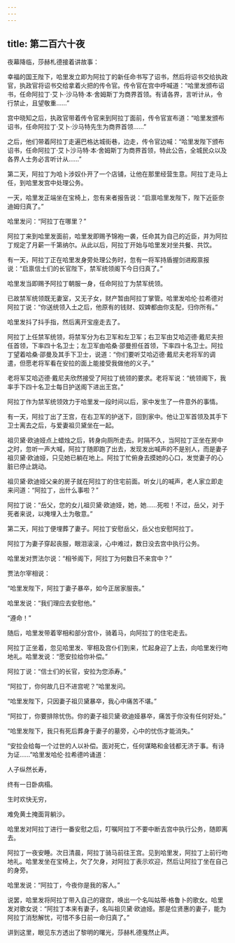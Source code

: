 ```yaml
---
---
---
```

title: 第二百六十夜
---






夜幕降临，莎赫札德接着讲故事：





幸福的国王陛下，哈里发立即为阿拉丁的新任命书写了诏书，然后将诏书交给执政官，执政官将诏书交给拿着火把的传令官。传令官在宫中呼喊道：“哈里发颁布诏书，任命阿拉丁·艾卜·沙马特·本·舍姆斯丁为商界首领。有请各界，言听计从，令行禁止，且望敬重……”

宫中晓知之后，执政官带着传令官来到阿拉丁面前，传令官宣布道：“哈里发颁布诏书，任命阿拉丁·艾卜·沙马特先生为商界首领……”

之后，他们带着阿拉丁走遍巴格达城街巷，边走，传令官边喊：“哈里发陛下颁布诏书，任命阿拉丁·艾卜沙马特·本·舍姆斯丁为商界首领，特此公告，全城民众以及各界人士务必言听计从……”

第二天，阿拉丁为哈卜涉奴仆开了一个店铺，让他在那里经营生意。阿拉丁走马上任，到哈里发宫中处理公务。

一天，哈里发正端坐在宝椅上，忽有来者报告说：“启禀哈里发陛下，陛下近臣奈迪姆归真了。”

哈里发问：“阿拉丁在哪里？”

阿拉丁来到哈里发面前，哈里发即赐予锦袍一袭，任命其为自己的近臣，并为阿拉丁规定了月薪一千第纳尔。从此以后，阿拉丁开始与哈里发对坐共餐、共饮。

有一天，阿拉丁正在哈里发身旁处理公务时，忽有一将军持盾握剑进殿禀报说：“启禀信士们的长官陛下，禁军统领阁下今日归真了。”

哈里发当即赐予阿拉丁朝服一身，任命阿拉丁为禁军统领。

已故禁军统领既无妻室，又无子女，财产暂由阿拉丁掌管。哈里发哈伦·拉希德对阿拉丁说：“你送统领入土之后，他原有的钱财、奴婢都由你支配，归你所有。”

哈里发抖了抖手指，然后离开宝座走去了。

阿拉丁上任禁军统领，将禁军分为右卫军和左卫军；右卫军由艾哈迈德·戴尼夫担任首领，下率四十名卫士；左卫军由哈桑·邵曼担任首领，下率四十名卫士。阿拉丁望着哈桑·邵曼及其手下卫士，说道：“你们要听艾哈迈德·戴尼夫老将军的调遣，但愿老将军看在安拉的面上能接受我做他的义子。”

老将军艾哈迈德·戴尼夫欣然接受了阿拉丁统领的要求。老将军说：“统领阁下，我率手下四十名卫士每日护送阁下进出王宫。”

阿拉丁作为禁军统领效力于哈里发一段时间以后，家中发生了一件意外的事情。

有一天，阿拉丁出了王宫，在右卫军的护送下，回到家中。他让卫军首领及其手下卫士离去之后，与爱妻祖贝黛坐在一起。

祖贝黛·欧迪娅点上蜡烛之后，转身向厕所走去。时隔不久，当阿拉丁正坐在房中之时，忽听一声大喊，阿拉丁随即跑了出去，发现发出喊声的不是别人，而是妻子祖贝黛·欧迪娅，只见她已躺在地上。阿拉丁忙俯身去摸她的心口，发觉妻子的心脏已停止跳动。

祖贝黛·欧迪娅父亲的房子就在阿拉丁的住宅前面。听女儿的喊声，老人家立即走来问道：“阿拉丁，出什么事啦？”

阿拉丁说：“岳父，您的女儿祖贝黛·欧迪娅，她，她……死啦！不过，岳父，对于死者来说，以掩埋入土为敬意。”

第二天，阿拉丁便埋葬了妻子。阿拉丁安慰岳父，岳父也安慰阿拉丁。

阿拉丁为妻子穿起丧服，眼泪滚滚，心中难过，数日没去宫中执行公务。

哈里发对贾法尔说：“相爷阁下，阿拉丁为何数日不来宫中？”

贾法尔宰相说：

“哈里发陛下，阿拉丁妻子暴卒，如今正居家服丧。”

哈里发说：“我们理应去安慰他。”

“遵命！”

随后，哈里发带着宰相和部分宫仆，骑着马，向阿拉丁的住宅走去。

阿拉丁正坐着，忽见哈里发、宰相及宫仆们到来，忙起身迎了上去，向哈里发行吻地礼。哈里发说：“愿安拉给你补偿。”

阿拉丁说：“信士们的长官，安拉为您添寿。”

“阿拉丁，你何故几日不进宫呢？”哈里发问。

“哈里发陛下，只因妻子祖贝黛暴卒，我心中痛苦不堪。”

“阿拉丁，你要排除忧伤。你的妻子祖贝黛·欧迪娅暴卒，痛苦于你没有任何好处。”

“哈里发陛下，我只有死后葬身于妻子的墓旁，心中的忧伤才能消失。”

“安拉会给每一个过世的人以补偿。面对死亡，任何谋略和金钱都无济于事。有诗为证……”哈里发哈伦·拉希德吟诵道：


人子纵然长寿，

终有一日卧病榻。

生时欢快无穷，

难免黄土掩面背躺沙。



哈里发对阿拉丁进行一番安慰之后，叮嘱阿拉丁不要中断去宫中执行公务，随即离去。

阿拉丁一夜安睡。次日清晨，阿拉丁骑马前往王宫。见到哈里发，阿拉丁上前行吻地礼。哈里发坐在宝椅上，欠了欠身，对阿拉丁表示欢迎，然后让阿拉丁坐在自己的身旁。

哈里发说：“阿拉丁，今夜你是我的客人。”

说罢，哈里发将阿拉丁带入自己的寝宫，唤出一个名叫姑蒂·格鲁卜的歌女。哈里发对歌女说：“阿拉丁本来有妻子，名叫祖贝黛·欧迪娅。那是位贤惠的妻子，能为阿拉丁消愁解忧，可惜不多日前一命归真了。”





讲到这里，眼见东方透出了黎明的曙光，莎赫札德戛然止声。